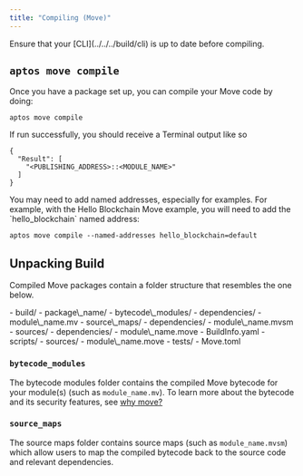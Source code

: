 ```yaml
---
title: "Compiling (Move)"
---
```



<Aside type="note">
  Ensure that your [CLI](../../../build/cli) is up to date before compiling.
</Aside>

## `aptos move compile`

Once you have a package set up, you can compile your Move code by doing:

```shellscript filename="Terminal"
aptos move compile
```

If run successfully, you should receive a Terminal output like so

```shellscript filename="Terminal"
{
  "Result": [
    "<PUBLISHING_ADDRESS>::<MODULE_NAME>"
  ]
}
```

<Aside type="note">
  You may need to add named addresses, especially for examples.  For example, with the Hello Blockchain Move example, you will need to add the `hello_blockchain` named address:

  ```shellscript filename="Terminal"
  aptos move compile --named-addresses hello_blockchain=default
  ```
</Aside>

## Unpacking Build

Compiled Move packages contain a folder structure that resembles the one below.

<FileTree>
  - build/
    - package\_name/
      - bytecode\_modules/
        - dependencies/
        - module\_name.mv
      - source\_maps/
        - dependencies/
        - module\_name.mvsm
      - sources/
        - dependencies/
        - module\_name.move
      - BuildInfo.yaml
  - scripts/
  - sources/
    - module\_name.move
  - tests/
  - Move.toml
</FileTree>

### `bytecode_modules`

The bytecode modules folder contains the compiled Move bytecode for your module(s) (such as `module_name.mv`).
To learn more about the bytecode and its security features, see [why move?](../../../build/smart-contracts/why-move)

### `source_maps`

The source maps folder contains source maps (such as `module_name.mvsm`) which allow
users to map the compiled bytecode back to the source code and relevant dependencies.
